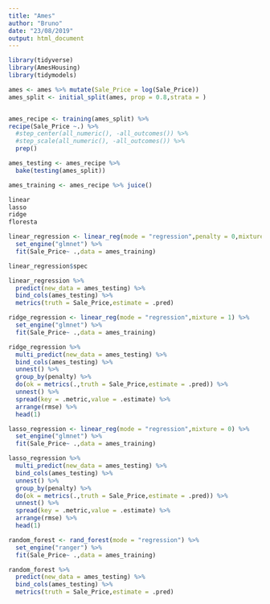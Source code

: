 ```yaml
---
title: "Ames"
author: "Bruno"
date: "23/08/2019"
output: html_document
---
```


```r
library(tidyverse)
library(AmesHousing)
library(tidymodels)
```


```r
ames <- ames %>% mutate(Sale_Price = log(Sale_Price))
ames_split <- initial_split(ames, prop = 0.8,strata = )


ames_recipe <- training(ames_split) %>%
recipe(Sale_Price ~.) %>%
  #step_center(all_numeric(), -all_outcomes()) %>%
  #step_scale(all_numeric(), -all_outcomes()) %>%
  prep()

ames_testing <- ames_recipe %>%
  bake(testing(ames_split)) 

ames_training <- ames_recipe %>% juice()
```

```r
linear
lasso
ridge
floresta
```

```r
linear_regression <- linear_reg(mode = "regression",penalty = 0,mixture = 0) %>% 
  set_engine("glmnet") %>% 
  fit(Sale_Price~ .,data = ames_training)

linear_regression$spec

linear_regression %>% 
  predict(new_data = ames_testing) %>% 
  bind_cols(ames_testing) %>% 
  metrics(truth = Sale_Price,estimate = .pred)
```
```r
ridge_regression <- linear_reg(mode = "regression",mixture = 1) %>% 
  set_engine("glmnet") %>% 
  fit(Sale_Price~ .,data = ames_training)

ridge_regression %>% 
  multi_predict(new_data = ames_testing) %>% 
  bind_cols(ames_testing) %>%
  unnest() %>% 
  group_by(penalty) %>% 
  do(ok = metrics(.,truth = Sale_Price,estimate = .pred)) %>% 
  unnest() %>%
  spread(key = .metric,value = .estimate) %>% 
  arrange(rmse) %>% 
  head(1)
```


```r
lasso_regression <- linear_reg(mode = "regression",mixture = 0) %>% 
  set_engine("glmnet") %>% 
  fit(Sale_Price~ .,data = ames_training)

lasso_regression %>% 
  multi_predict(new_data = ames_testing) %>% 
  bind_cols(ames_testing) %>%
  unnest() %>% 
  group_by(penalty) %>% 
  do(ok = metrics(.,truth = Sale_Price,estimate = .pred)) %>% 
  unnest() %>%
  spread(key = .metric,value = .estimate) %>% 
  arrange(rmse) %>% 
  head(1)
```


```r
random_forest <- rand_forest(mode = "regression") %>% 
  set_engine("ranger") %>% 
  fit(Sale_Price~ .,data = ames_training)

random_forest %>% 
  predict(new_data = ames_testing) %>% 
  bind_cols(ames_testing) %>%
  metrics(truth = Sale_Price,estimate = .pred)
```